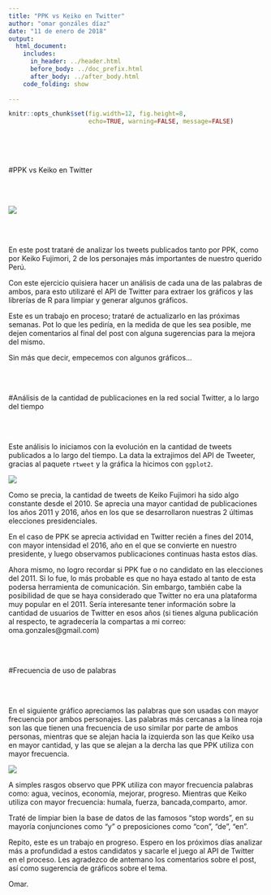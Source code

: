 ```yaml
---
title: "PPK vs Keiko en Twitter"
author: "omar gonzáles díaz"
date: "11 de enero de 2018"
output: 
  html_document:
    includes:
      in_header: ../header.html
      before_body: ../doc_prefix.html
      after_body: ../after_body.html
    code_folding: show
    
---
```



```r
knitr::opts_chunk$set(fig.width=12, fig.height=8,
                      echo=TRUE, warning=FALSE, message=FALSE)
```



</br>
</br>
</br>


#PPK vs Keiko en Twitter

</br>
</br>

![](ppk-vs-keiko-en-twitter_files/figure-html/ppk-keiko.png)

</br>
</br>

En este post trataré de analizar los tweets publicados tanto por PPK, como por Keiko Fujimori, 2 de los personajes más importantes de nuestro querido Perú.

Con este ejercicio quisiera hacer un análisis de cada una de las palabras de ambos, para esto utilizaré el API de Twitter para extraer los gráficos y las librerías de R para limpiar y generar algunos gráficos.

Este es un trabajo en proceso; trataré de actualizarlo en las próximas semanas. Pot lo que les pediría, en la medida de que les sea posible, me dejen comentarios al final del post con alguna sugerencias para la mejora del mismo. 

Sin más que decir, empecemos con algunos gráficos...


</br>
</br>



#Análisis de la cantidad de publicaciones en la red social Twitter, a lo largo del tiempo

</br>
</br>

Este análisis lo iniciamos con la evolución en la cantidad de tweets publicados a lo largo del tiempo. La data la extrajimos del API de Tweeter, gracias al paquete `rtweet` y la gráfica la hicimos con `ggplot2`.




![](ppk-vs-keiko-en-twitter_files/figure-html/cantidad-tweets-compartidos.png)



Como se precia, la cantidad de tweets de Keiko Fujimori ha sido algo constante desde el 2010. Se aprecia una mayor cantidad de publicaciones los años 2011 y 2016, años en los que se desarrollaron nuestras 2 últimas elecciones presidenciales. 

En el caso de PPK se aprecia actividad en Twitter recién a fines del 2014, con mayor intensidad el 2016, año en el que se convierte en nuestro presidente, y luego observamos publicaciones continuas hasta estos días.


Ahora mismo, no logro recordar si PPK fue o no candidato en las elecciones del 2011. Si lo fue, lo más probable es que no haya estado al tanto de esta podersa herramienta de comunicación. Sin embargo, también cabe la posibilidad de que se haya considerado que Twitter no era una plataforma muy popular en el 2011. Sería interesante tener información sobre la cantidad de usuarios de Twitter en esos años (si tienes alguna publicación al respecto, te agradecería la compartas a mi correo: oma.gonzales@gmail.com)

</br>
</br>

#Frecuencia de uso de palabras 

</br>
</br>

En el siguiente gráfico apreciamos las palabras que son usadas con mayor frecuencia por ambos personajes. Las palabras más cercanas a la línea roja son las que tienen una frecuencia de uso similar por parte de ambos personas, mientras que se alejan hacia la izquierda son las que Keiko usa en mayor cantidad, y las que se alejan a la dercha las que PPK utiliza con mayor frecuencia.


![](ppk-vs-keiko-en-twitter_files/figure-html/comparativo-palabras.png)


A simples rasgos observo que PPK utiliza con mayor frecuencia palabras como: agua, vecinos, economía, mejorar, progreso. Mientras que Keiko utiliza con mayor frecuencia: humala, fuerza, bancada,comparto, amor. 

Traté de limpiar bien la base de datos de las famosos "stop words", en su mayoría conjunciones como "y" o preposiciones como "con", "de", "en". 

Repito, este es un trabajo en progreso. Espero en los próximos días analizar más a profundidad a estos candidatos y sacarle el juego al API de Twitter en el proceso. 
Les agradezco de antemano los comentarios sobre el post, así como sugerencia de gráficos sobre el tema. 

Omar.





  